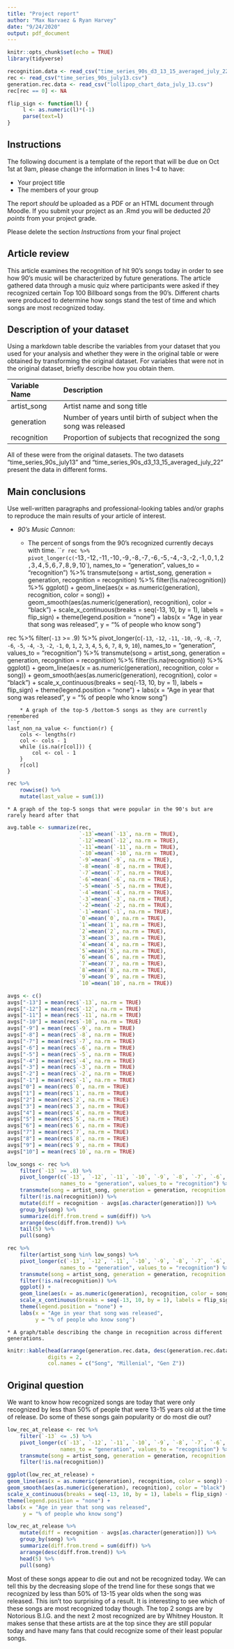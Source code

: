 ```yaml
---
title: "Project report"
author: "Max Narvaez & Ryan Harvey"
date: "9/24/2020"
output: pdf_document
---
```


```r
knitr::opts_chunk$set(echo = TRUE)
library(tidyverse)

recognition.data <- read_csv("time_series_90s_d3_13_15_averaged_july_22.csv")
rec <- read_csv("time_series_90s_july13.csv")
generation.rec.data <- read_csv("lollipop_chart_data_july_13.csv")
rec[rec == 0] <- NA
```

```r
flip_sign <- function(l) {
     l <- as.numeric(l)*(-1)
     parse(text=l)
}
```

## Instructions

The following document is a template of the report that will be due on Oct 1st at 9am, please change the information in lines 1-4 to have:

* Your project title
* The members of your group

The report *should* be uploaded as a PDF or an HTML document through Moodle. If you submit your project as an .Rmd you will be deducted *20 points* from your project grade.

Please delete the section *Instructions* from your final project

## Article review

This article examines the recognition of hit 90's songs today in order to see how 90's music will be characterized by future generations. The article gathered data through a music quiz where participants were asked if they recognized certain Top 100 Billboard songs from the 90's. Different charts were produced to determine how songs stand the test of time and which songs are most recognized today.

## Description of your dataset

Using a markdown table describe the variables from your dataset that you used for your analysis and whether they were in the original table or were obtained by transforming the original dataset. For variables that were not in the original dataset, briefly describe how you obtain them.

Variable Name    Description
--------------   ------------------------------------------------------------------
artist_song      Artist name and song title
generation       Number of years until birth of subject when the song was released
recognition      Proportion of subjects that recognized the song
--------------   ------------------------------------------------------------------

All of these were from the original datasets. The two datasets "time_series_90s_july13" and "time_series_90s_d3_13_15_averaged_july_22" present the data in different forms. 

## Main conclusions 

Use well-written paragraphs and professional-looking tables and/or graphs to reproduce the main results of your article of interest.

* *90's Music Cannon*:

    * The percent of songs from the 90's recognized currently decays with time.
```r
rec %>%
    pivot_longer(c(`-13`, `-12`, `-11`, `-10`, `-9`, `-8`, `-7`, `-6`, `-5`, `-4`, `-3`, `-2`, `-1`, `0`, `1`, `2`, `3`, `4`, `5`, `6`, `7`, `8`, `9`, `10`),
                 names_to = "generation", values_to = "recognition") %>%
    transmute(song = artist_song, generation = generation, recognition = recognition) %>%
    filter(!is.na(recognition)) %>%
    ggplot() +
    geom_line(aes(x = as.numeric(generation), recognition, color = song)) +
    geom_smooth(aes(as.numeric(generation), recognition), color = "black") +
    scale_x_continuous(breaks = seq(-13, 10, by = 1), labels = flip_sign) +
    theme(legend.position = "none") +
    labs(x = "Age in year that song was released",
         y = "% of people who know song")

rec %>%
    filter(`-13` >= .9) %>%
    pivot_longer(c(`-13`, `-12`, `-11`, `-10`, `-9`, `-8`, `-7`, `-6`, `-5`, `-4`, `-3`, `-2`, `-1`, `0`, `1`, `2`, `3`, `4`, `5`, `6`, `7`, `8`, `9`, `10`),
                 names_to = "generation", values_to = "recognition") %>%
    transmute(song = artist_song, generation = generation, recognition = recognition) %>%
    filter(!is.na(recognition)) %>%
    ggplot() +
    geom_line(aes(x = as.numeric(generation), recognition, color = song)) +
    geom_smooth(aes(as.numeric(generation), recognition), color = "black") +
    scale_x_continuous(breaks = seq(-13, 10, by = 1), labels = flip_sign) +
    theme(legend.position = "none") +
    labs(x = "Age in year that song was released",
         y = "% of people who know song")
```
    * A graph of the top-5 /bottom-5 songs as they are currently remembered
```r
last_non_na_value <- function(r) {
    cols <- lengths(r)
    col <- cols - 1
    while (is.na(r[col])) {
        col <- col - 1
    }
    r[col]
}
```

```r
rec %>%
    rowwise() %>%
    mutate(last_value = sum(1))
```
    * A graph of the top-5 songs that were popular in the 90's but are rarely heard after that
```r
avg.table <- summarize(rec, 
                       `-13`=mean(`-13`, na.rm = TRUE),
                       `-12`=mean(`-12`, na.rm = TRUE),
                       `-11`=mean(`-11`, na.rm = TRUE),
                       `-10`=mean(`-10`, na.rm = TRUE),
                       `-9`=mean(`-9`, na.rm = TRUE),
                       `-8`=mean(`-8`, na.rm = TRUE),
                       `-7`=mean(`-7`, na.rm = TRUE),
                       `-6`=mean(`-6`, na.rm = TRUE),
                       `-5`=mean(`-5`, na.rm = TRUE),
                       `-4`=mean(`-4`, na.rm = TRUE),
                       `-3`=mean(`-3`, na.rm = TRUE),
                       `-2`=mean(`-2`, na.rm = TRUE),
                       `-1`=mean(`-1`, na.rm = TRUE),
                       `0`=mean(`0`, na.rm = TRUE),
                       `1`=mean(`1`, na.rm = TRUE),
                       `2`=mean(`2`, na.rm = TRUE),
                       `3`=mean(`3`, na.rm = TRUE),
                       `4`=mean(`4`, na.rm = TRUE),
                       `5`=mean(`5`, na.rm = TRUE),
                       `6`=mean(`6`, na.rm = TRUE),
                       `7`=mean(`7`, na.rm = TRUE),
                       `8`=mean(`8`, na.rm = TRUE),
                       `9`=mean(`9`, na.rm = TRUE),
                       `10`=mean(`10`, na.rm = TRUE))

avgs <- c()
avgs["-13"] = mean(rec$`-13`, na.rm = TRUE)
avgs["-12"] = mean(rec$`-12`, na.rm = TRUE)
avgs["-11"] = mean(rec$`-11`, na.rm = TRUE)
avgs["-10"] = mean(rec$`-10`, na.rm = TRUE)
avgs["-9"] = mean(rec$`-9`, na.rm = TRUE)
avgs["-8"] = mean(rec$`-8`, na.rm = TRUE)
avgs["-7"] = mean(rec$`-7`, na.rm = TRUE)
avgs["-6"] = mean(rec$`-6`, na.rm = TRUE)
avgs["-5"] = mean(rec$`-5`, na.rm = TRUE)
avgs["-4"] = mean(rec$`-4`, na.rm = TRUE)
avgs["-3"] = mean(rec$`-3`, na.rm = TRUE)
avgs["-2"] = mean(rec$`-2`, na.rm = TRUE)
avgs["-1"] = mean(rec$`-1`, na.rm = TRUE)
avgs["0"] = mean(rec$`0`, na.rm = TRUE)
avgs["1"] = mean(rec$`1`, na.rm = TRUE)
avgs["2"] = mean(rec$`2`, na.rm = TRUE)
avgs["3"] = mean(rec$`3`, na.rm = TRUE)
avgs["4"] = mean(rec$`4`, na.rm = TRUE)
avgs["5"] = mean(rec$`5`, na.rm = TRUE)
avgs["6"] = mean(rec$`6`, na.rm = TRUE)
avgs["7"] = mean(rec$`7`, na.rm = TRUE)
avgs["8"] = mean(rec$`8`, na.rm = TRUE)
avgs["9"] = mean(rec$`9`, na.rm = TRUE)
avgs["10"] = mean(rec$`10`, na.rm = TRUE)

low_songs <- rec %>%
    filter(`-13` >= .8) %>%
    pivot_longer(c(`-13`, `-12`, `-11`, `-10`, `-9`, `-8`, `-7`, `-6`, `-5`, `-4`, `-3`, `-2`, `-1`, `0`, `1`, `2`, `3`, `4`, `5`, `6`, `7`, `8`, `9`, `10`),
                 names_to = "generation", values_to = "recognition") %>%
    transmute(song = artist_song, generation = generation, recognition = recognition) %>%
    filter(!is.na(recognition)) %>%
    mutate(diff = recognition - avgs[as.character(generation)]) %>%
    group_by(song) %>%
    summarize(diff.from.trend = sum(diff)) %>%
    arrange(desc(diff.from.trend)) %>%
    tail(5) %>%
    pull(song)

rec %>%
    filter(artist_song %in% low_songs) %>%
    pivot_longer(c(`-13`, `-12`, `-11`, `-10`, `-9`, `-8`, `-7`, `-6`, `-5`, `-4`, `-3`, `-2`, `-1`, `0`, `1`, `2`, `3`, `4`, `5`, `6`, `7`, `8`, `9`, `10`),
                 names_to = "generation", values_to = "recognition") %>%
    transmute(song = artist_song, generation = generation, recognition = recognition) %>%
    filter(!is.na(recognition)) %>%
    ggplot() +
    geom_line(aes(x = as.numeric(generation), recognition, color = song)) +
    scale_x_continuous(breaks = seq(-13, 10, by = 1), labels = flip_sign) +
    theme(legend.position = "none") +
    labs(x = "Age in year that song was released",
         y = "% of people who know song")
```
    * A graph/table describing the change in recognition across different generations.
```r
knitr::kable(head(arrange(generation.rec.data, desc(generation.rec.data$mean_gen_z_recognition)), 50),
             digits = 2,
             col.names = c("Song", "Millenial", "Gen Z"))
```
    
    
## Original question

We want to know how recognized songs are today that were only recognized by less than 50% of people that were 13-15 years old at the time of release. Do some of these songs gain popularity or do most die out?

```r
low_rec_at_release <- rec %>%
    filter(`-13` <= .5) %>%
    pivot_longer(c(`-13`, `-12`, `-11`, `-10`, `-9`, `-8`, `-7`, `-6`, `-5`, `-4`, `-3`, `-2`, `-1`, `0`, `1`, `2`, `3`, `4`, `5`, `6`, `7`, `8`, `9`, `10`),
                 names_to = "generation", values_to = "recognition") %>%
    transmute(song = artist_song, generation = generation, recognition = recognition) %>%
    filter(!is.na(recognition))

ggplot(low_rec_at_release) +
geom_line(aes(x = as.numeric(generation), recognition, color = song)) +
geom_smooth(aes(as.numeric(generation), recognition), color = "black") +
scale_x_continuous(breaks = seq(-13, 10, by = 1), labels = flip_sign) +
theme(legend.position = "none") +
labs(x = "Age in year that song was released",
     y = "% of people who know song")

low_rec_at_release %>%
    mutate(diff = recognition - avgs[as.character(generation)]) %>%
    group_by(song) %>%
    summarize(diff.from.trend = sum(diff)) %>%
    arrange(desc(diff.from.trend)) %>%
    head(5) %>%
    pull(song)
```

Most of these songs appear to die out and not be recognized today. We can tell this by the decreasing slope of the trend line for these songs that we recognized by less than 50% of 13-15 year olds when the song was released. This isn't too surprising of a result. It is interesting to see which of these songs are most recognized today though. The top 2 songs are by Notorious B.I.G. and the next 2 most recognized are by Whitney Houston. It makes sense that these artists are at the top since they are still popular today and have many fans that could recognize some of their least popular songs.
    